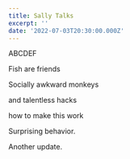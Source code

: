 ```yaml
---
title: Sally Talks
excerpt: ''
date: '2022-07-03T20:30:00.000Z'
---
```


ABCDEF

Fish are friends

Socially awkward monkeys

and talentless hacks

how to make this work

Surprising behavior.

Another update.
